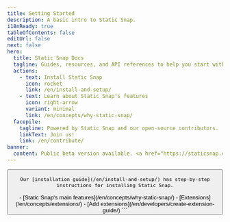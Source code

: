 ```yaml
---
title: Getting Started
description: A basic intro to Static Snap.
i18nReady: true
tableOfContents: false
editUrl: false
next: false
hero:
  title: Static Snap Docs
  tagline: Guides, resources, and API references to help you start with Static Snap.
  actions:
    - text: Install Static Snap
      icon: rocket
      link: /en/install-and-setup/
    - text: Learn about Static Snap’s features
      icon: right-arrow
      variant: minimal
      link: /en/concepts/why-static-snap/
  facepile:
    tagline: Powered by Static Snap and our open-source contributors.
    linkText: Join us!
    link: /en/contribute/
banner:
  content: Public beta version available. <a href="https://staticsnap.com/download"> Download v0.2.9</a>!
---
```



<CardGrid>


  <SplitCard title="Quick Demo" icon="rocket">
    <Button variant="minimal" link={"https://app.instawp.io/launch?t=static-snap&d=v2"} set:html={"Launch Quick Demo in InstaWP"} />
   
    
    Our [installation guide](/en/install-and-setup/) has step-by-step instructions for installing Static Snap.
  </SplitCard>

  <ListCard title="Learn" icon="open-book">
    - [Static Snap's main features](/en/concepts/why-static-snap/)
    - [Extensions](/en/concepts/extensions/)
  </ListCard>

  <ListCard title="Developers" icon="puzzle">
    - [Add extensions](/en/developers/create-extension-guide/)
  </ListCard>
</CardGrid>

<SupportEmail title="Have a question or want to get involved?" cta="Send us an email" />
```
